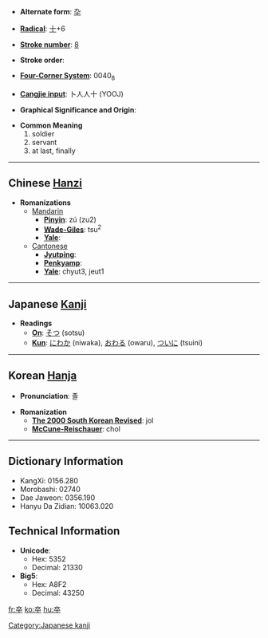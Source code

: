 * '''Alternate form''': [[卆]]

* '''[[Wiktionary:Chinese radical index| Radical]]''': [[Wiktionary:Chinese radical index 十|十]]+6

* '''[[Wiktionary:Chinese total strokes index|Stroke number]]''': [[Wiktionary:Chinese total strokes index 8|8]]

* '''Stroke order''': 

* '''[[Wiktionary:Chinese four corner index|Four-Corner System]]''': 0040<sub>8</sub>

* '''[[Wiktionary:Chinese Cangjie index|Cangjie input]]''': 卜人人十 (YOOJ)

* '''Graphical Significance and Origin''': 

* '''Common Meaning'''
*#soldier
*# servant
*# at last, finally


----

== Chinese [[Hanzi]] ==

* '''Romanizations'''
** [[Mandarin]]
*** '''[[Pinyin]]''': zú (zu2)
*** '''[[Wade-Giles]]''': tsu<sup>2</sup>
*** '''[[Yale]]''': 
**[[Cantonese]]
***'''[[Jyutping]]''':
***'''[[Penkyamp]]''': 
***'''[[Yale]]''': chyut3, jeut1


----

== Japanese [[Kanji]] ==

* '''Readings'''
** '''[[On]]''': [[そつ]] (sotsu)
** '''[[Kun]]''': [[にわか]] (niwaka), [[おわる]] (owaru), [[ついに]] (tsuini)


----

== Korean [[Hanja]] ==

* '''Pronunciation''': 졸

* '''Romanization'''
** '''[[The 2000 South Korean Revised Romanization|The 2000 South Korean Revised]]''': jol
** '''[[McCune-Reischauer]]''': chol

----

== Dictionary Information ==

* KangXi: 0156.280
* Morobashi: 02740
* Dae Jaweon: 0356.190
* Hanyu Da Zidian: 10063.020

== Technical Information ==

* '''Unicode''':
** Hex: 5352
** Decimal: 21330
* '''Big5''':
** Hex: A8F2
** Decimal: 43250

[[Category:Japanese kanji]]

[[fr:卒]]
[[ko:卒]]
[[hu:卒]]